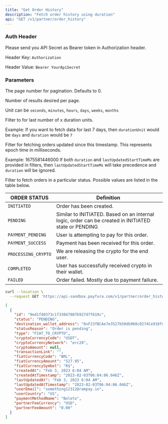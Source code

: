 ```yaml
---
title: "Get Order History"
description: "Fetch order history using duration"
api: "GET /v1/partner/order_history"
---
```


### Auth Header

Please send you API Secret as Bearer token in Authorization header.

Header Key: `Authorization`

Header Value: `Bearer YourApiSecret`

### Parameters

<Param query="pageNumber" type="string">

The page number for pagination. Defaults to 0.

</Param>
<Param query="pageSize" type="string">

Number of results desired per page.

</Param>

<Param query="durationUnit" type="string">

Unit can be `seconds`, `minutes`, `hours`, `days`, `weeks`, `months`

</Param>

<Param query="duration" type="string">

Filter to for last number of x duration units.

Example: If you want to fetch data for last 7 days,
then `durationUnit` would be `days` and `duration` would be `7`

</Param>

<Param query="lastUpdatedStartTimeMs" type="number">

Filter for fetching orders updated since this timestamp. This represents epoch time in milliseconds.

Example: 1675581446000
If both `duration` and `lastUpdatedStartTimeMs` are provided in filters, then `lastUpdatedStartTimeMs` will take precedence and `duration` will be ignored.

</Param>

<Param query="orderStatus" type="string">

Filter to fetch orders in a particular status. Possible values are listed in the table below.

</Param>

| ORDER STATUS |	Definition |
| ------------ | ----------- |
| `INITIATED` |	Order has been created. |
| `PENDING` |	Similar to INITIATED. Based on an internal logic, order can be created in INITIATED state or PENDING |
| `PAYMENT_PENDING` |	User is attempting to pay for this order. |
| `PAYMENT_SUCCESS` |	Payment has been received for this order. |
| `PROCESSING_CRYPTO` | We are releasing the crypto for the end user. |
| `COMPLETED` |	User has successfully received crypto in their wallet. |
| `FAILED` |	Order failed. Mostly due to payment failure. |

<RequestExample>

```bash Request Example
curl --location \
  --request GET 'https://api-sandbox.payfura.com/v1/partner/order_history?pageNumber=0&pageSize=1000000&duration=30&durationUnit=days'
```

</RequestExample>

<ResponseExample>

```json Body
[
  {
    "id": "9ed1f40373c1f33047087b927d7f619c",
    "status": "PENDING",
    "destination_wallet_address": "0xF23fBCAe7e3527b50db968c0274Ce918fd202569",
    "statusReason": "Order is pending",
    "type": "FIAT_TO_CRYPTO",
    "cryptoCurrencyCode": "USDT",
    "cryptoCurrencyNetwork": "erc20",
    "cryptoAmount": null,
    "transactionLink": "",
    "fiatCurrencyCode": "BRL",
    "fiatCurrencyAmount": "527.95",
    "fiatCurrencySymbol": "R$",
    "createdAt": "Feb 3, 2023 6:04 AM",
    "createdAtTimestamp": "2023-02-03T06:04:06.046Z",
    "lastUpdatedAt": "Feb 3, 2023 6:04 AM",
    "lastUpdatedAtTimestamp": "2023-02-03T06:04:06.046Z",
    "userEmail": "something12312@rampay.io",
    "userCountry": "US",
    "paymentMethodName": "Boleto",
    "partnerFeeCurrency": "USD",
    "partnerFeeAmount": "0.00"
  }
]
```

</ResponseExample>